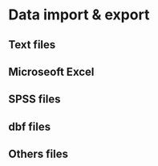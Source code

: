 # Data import & export

## Text files

## Microseoft Excel

## SPSS files

## dbf files

## Others files 


